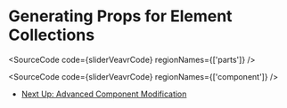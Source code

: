 

# Generating Props for Element Collections

<SourceCode code={sliderVeavrCode} regionNames={['parts']} />

<SourceCode code={sliderVeavrCode} regionNames={['component']} />

<Canvas of={Stories.SliderVeavrStory} />

- [Next Up: Advanced Component Modification](?path=/docs/react-advanced-component-modification-intro--docs)
